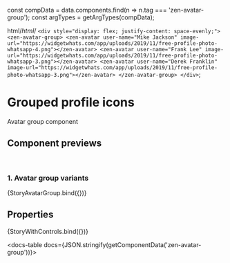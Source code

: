 const compData = data.components.find(n => n.tag === 'zen-avatar-group');
const argTypes = getArgTypes(compData);

<Meta title="Icons/Avatar Group" component="zen-avatar-group" argTypes={argTypes} />


  html/*html*/ `
    <div style="display: flex; justify-content: space-evenly;">
      <zen-avatar-group>
        <zen-avatar user-name="Mike Jackson" image-url="https://widgetwhats.com/app/uploads/2019/11/free-profile-photo-whatsapp-4.png"></zen-avatar>
        <zen-avatar user-name="Frank Lee" image-url="https://widgetwhats.com/app/uploads/2019/11/free-profile-photo-whatsapp-3.png"></zen-avatar>
        <zen-avatar user-name="Derek Franklin" image-url="https://widgetwhats.com/app/uploads/2019/11/free-profile-photo-whatsapp-3.png"></zen-avatar>
      </zen-avatar-group>
    </div>
  `;

# Grouped profile icons

Avatar group component

## Component previews

<br />

### 1. Avatar group variants

<Canvas>
  <Story name="StoryAvatarGroup">{StoryAvatarGroup.bind({})}</Story>
</Canvas>

## Properties

<Canvas>
  <Story
    name="default"
    args={{
      ...getDefaultArgs(argTypes),
    }}
  >
    {StoryWithControls.bind({})}
  </Story>
</Canvas>

<ArgsTable story="default" />

<docs-table docs={JSON.stringify(getComponentData('zen-avatar-group'))}></docs-table>
